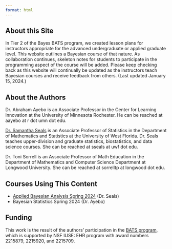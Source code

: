 ```yaml
---
format: html
---
```


## About this Site

In Tier 2 of the Bayes BATS program, we created lesson plans for instructors appropriate for the advanced undergraduate or applied graduate level. This website outlines a Bayesian course of that nature.  As  collaboration continues, skeleton notes for students to participate in the programming aspect of the course will be added. Please keep checking back as this website will continually be updated as the instructors teach Bayesian courses and receive feedback from others. (Last updated January 15, 2024.)

## About the Authors

Dr. Abraham Ayebo is an Associate Professor in the Center for Learning Innovation at the University of Minnesota Rochester. He can be reached at aayebo at r dot umn dot edu.

[Dr. Samantha Seals](https://github.com/samanthaseals/) is an Associate Professor of Statistics in the Department of Mathematics and Statistics at the University of West Florida. Dr. Seals teaches upper-division and graduate statistics, biostatistics, and data science courses. She can be reached at sseals at uwf dot edu.

Dr. Toni Sorrell is an Associate Professor of Math Education in the Department of Mathematics and Computer Science Department at Longwood University. She can be reached at sorrelltp at longwood dot edu.

## Courses Using This Content

- [Applied Bayesian Analysis Spring 2024](https://github.com/samanthaseals/STA6990-Bayes) (Dr. Seals)
- Bayesian Statistics Spring 2024 (Dr. Ayebo)


## Funding

This work is the result of the authors' participation in the [BATS program](https://www.stat.uci.edu/bayes-bats/), which is supported by NSF IUSE: EHR program with award numbers 2215879, 2215920, and 2215709.
